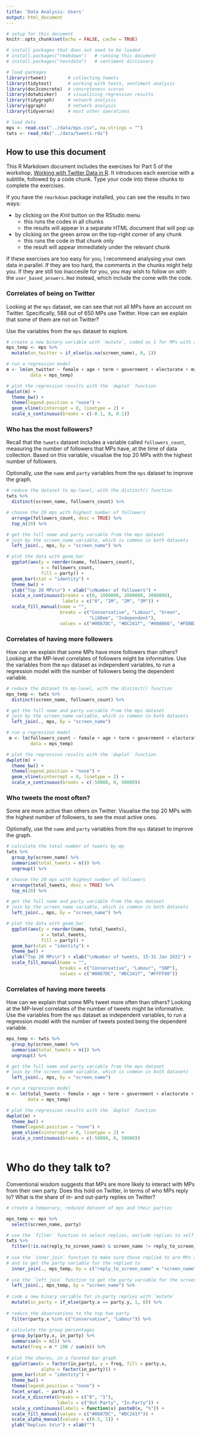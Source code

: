 ```yaml
---
title: 'Data Analysis: Users'
output: html_document
---
```


```r

# setup for this document
knitr::opts_chunk$set(echo = FALSE, cache = TRUE)

# install packages that does not need to be loaded
# install.packages("rmakdown")   # running this document   
# install.packages("textdata")   # sentiment dictionary

# load packages
library(rtweet)        # collecting tweets
library(tidytext)      # working with texts, sentiment analysis
library(doc2concrete)  # concreteness scores
library(dotwhisker)    # visualising regression results
library(tidygraph)     # network analysis
library(ggraph)        # network analysis
library(tidyverse)     # most other operations

# load data
mps <- read.csv("../data/mps.csv", na.strings = "")
twts <- read_rds("../data/tweets.rds")

```

## How to use this document

This R Markdown document includes the exercises for Part 5 of the workshop, [Working with Twitter Data in R](https://resulumit.com/teaching/twtr_workshop.html#1). It introduces each exercise with a subtitle, followed by a code chunk. Type your code into these chunks to complete the exercises. 

If you have the `rmarkdown` package installed, you can see the results in two ways:

- by clicking on the *Knit* button on the RStudio menu
    - this runs the codes in all chunks   
    - the results will appear in a separate HTML document that will pop up
    
- by clicking on the green arrow on the top-right corner of any chunk
    - this runs the code in that chunk only    
    - the result will appear immediately under the relevant chunk

If these exercises are too easy for you, I recommend analysing your own data in parallel. If they are too hard, the comments in the chunks might help you. If they are still too inaccesile for you, you may wish to follow on with the `user_based_answers.Rmd` instead, which include the come with the code.


### Correlates of being on Twitter

Looking at the `mps` dataset, we can see that not all MPs have an account on Twitter. Specifically, 588 out of 650 MPs use Twitter. How can we explain that some of them are not on Twitter?

Use the variables from the `mps` dataset to explore.

```r

# create a new binary variable with `mutate`, coded as 1 for MPs with an account
mps_temp <- mps %>% 
  mutate(on_twitter = if_else(is.na(screen_name), 0, 1))

# run a regression model
m <- lm(on_twitter ~ female + age + term + government + electorate + majority,
         data = mps_temp)

# plot the regression results with the `dwplot` function
dwplot(m) +
  theme_bw() +
  theme(legend.position = "none") +
  geom_vline(xintercept = 0, linetype = 2) +
  scale_x_continuous(breaks = c(-0.1, 0, 0.1)) 


```

### Who has the most followers?

Recall that the `tweets` dataset includes a variable called `followers_count`, measuring the number of followers that MPs have, at the time of data collection. Based on this variable, visualise the top 20 MPs with the highest number of followers.

Optionally, use the `name` and `party` variables from the `mps` dataset to improve the graph. 

```r

# reduce the dataset to mp-level, with the distinct() function
twts %>%
  distinct(screen_name, followers_count) %>%

# choose the 20 mps with highest number of followers
  arrange(followers_count, desc = TRUE) %>%
  top_n(20) %>%

# get the full name and party variable from the mps dataset
# join by the screen_name variable, which is common in both datasets
  left_join(., mps, by = "screen_name") %>% 

# plot the data with geom_bar
  ggplot(aes(y = reorder(name, followers_count),
             x = followers_count,
             fill = party)) +
  geom_bar(stat = "identity") +
  theme_bw() +
  ylab("Top 20 MPs\n") + xlab("\nNumber of followers") +
  scale_x_continuous(breaks = c(0, 1000000, 2000000, 3000000),
                     labels = c("0", "1M", "2M", "3M")) +
  scale_fill_manual(name = "",
                    breaks = c("Conservative", "Labour", "Green",
                               "LibDem", "Independent"),
                    values = c("#0087DC", "#DC241f", "#008066", "#FDBB30", "gray"))

```

### Correlates of having more followers

How can we explain that some MPs have more followers than others? Looking at the MP-level correlates of followers might be informative. Use the variables from the `mps` dataset as independent variables, to run a regression model with the number of followers being the dependent variable.

```r

# reduce the dataset to mp-level, with the distinct() function
mps_temp <- twts %>%
  distinct(screen_name, followers_count) %>%

# get the full name and party variable from the mps dataset
# join by the screen_name variable, which is common in both datasets
  left_join(., mps, by = "screen_name")

# run a regression model
 m <- lm(followers_count ~ female + age + term + government + electorate + majority,
         data = mps_temp)

# plot the regression results with the `dwplot` function
dwplot(m) +
  theme_bw() +
  theme(legend.position = "none") +
  geom_vline(xintercept = 0, linetype = 2) +
  scale_x_continuous(breaks = c(-50000, 0, 50000)) 

```

### Who tweets the most often?

Some are more active than others on Twitter. Visualise the top 20 MPs with the highest number of followers, to see the most active ones.

Optionally, use the `name` and `party` variables from the `mps` dataset to improve the graph. 

```r

# calculate the total number of tweets by mp
twts %>%
  group_by(screen_name) %>%
  summarise(total_tweets = n()) %>%
  ungroup() %>% 

# choose the 20 mps with highest number of followers
  arrange(total_tweets, desc = TRUE) %>%
  top_n(20) %>%

# get the full name and party variable from the mps dataset
# join by the screen_name variable, which is common in both datasets
  left_join(., mps, by = "screen_name") %>% 

# plot the data with geom_bar
  ggplot(aes(y = reorder(name, total_tweets),
             x = total_tweets,
             fill = party)) +
  geom_bar(stat = "identity") +
  theme_bw() +
  ylab("Top 20 MPs\n") + xlab("\nNumber of tweets, 15-31 Jan 2021") +
  scale_fill_manual(name = "",
                    breaks = c("Conservative", "Labour", "SNP"),
                    values = c("#0087DC", "#DC241f", "#FFFF00"))

```

### Correlates of having more tweets

How can we explain that some MPs tweet more often than others?  Looking at the MP-level correlates of the number of tweets might be informative. Use the variables from the `mps` dataset as independent variables, to run a regression model with the number of tweets posted being the dependent variable.

```r

mps_temp <- twts %>%
  group_by(screen_name) %>%
  summarise(total_tweets = n()) %>%
  ungroup() %>%

# get the full name and party variable from the mps dataset
# join by the screen_name variable, which is common in both datasets
  left_join(., mps, by = "screen_name")

# run a regression model
m <- lm(total_tweets ~ female + age + term + government + electorate + majority,
        data = mps_temp)

# plot the regression results with the `dwplot` function
dwplot(m) +
  theme_bw() +
  theme(legend.position = "none") +
  geom_vline(xintercept = 0, linetype = 2) +
  scale_x_continuous(breaks = c(-50000, 0, 50000)) 



```

# Who do they talk to?

Conventional wisdom suggests that MPs are more likely to interact with MPs from their own party. Does this hold on Twitter, in terms of who MPs reply to? What is the share of in- and out-party replies on Twitter? 

```r

# create a temporary, reduced dataset of mps and their parties

mps_temp <- mps %>% 
  select(screen_name, party)

# use the `filter` function to select replies, exclude replies to self
twts %>%
  filter(!is.na(reply_to_screen_name) & screen_name != reply_to_screen_name) %>%
  
# use the `inner_join` function to make sure those replied to are MPs as well
# and to get the party variable for the replied to
  inner_join(., mps_temp, by = c("reply_to_screen_name" = "screen_name")) %>%
  
# use the `left_join` function to get the party variable for the screen_name
  left_join(., mps_temp, by = "screen_name") %>%
  
# code a new binary variable for in-party replies with `mutate`
  mutate(in_party = if_else(party.x == party.y, 1, 0)) %>%
  
# reduce the observations to the top two party
  filter(party.x %in% c("Conservative", "Labour")) %>% 
  
# calculate the group percentages
  group_by(party.x, in_party) %>%
  summarise(n = n()) %>%
  mutate(freq = n * 100 / sum(n)) %>%
  
# plot the shares, in a faceted bar graph
  ggplot(aes(x = factor(in_party), y = freq, fill = party.x,
             alpha = factor(in_party))) +
  geom_bar(stat = "identity") +
  theme_bw() +
  theme(legend.position = "none") +
  facet_wrap(. ~ party.x) +
  scale_x_discrete(breaks = c("0", "1"),
                   labels = c("Out-Party", "In-Party")) +
  scale_y_continuous(labels = function(x) paste0(x, "%")) +
  scale_fill_manual(values = c("#0087DC", "#DC241f")) +
  scale_alpha_manual(values = c(0.5, 1)) +
  ylab("Replies to\n") + xlab("")

```




```r



```

```r



```

```r



```

```r



```

```r



```

```r



```
